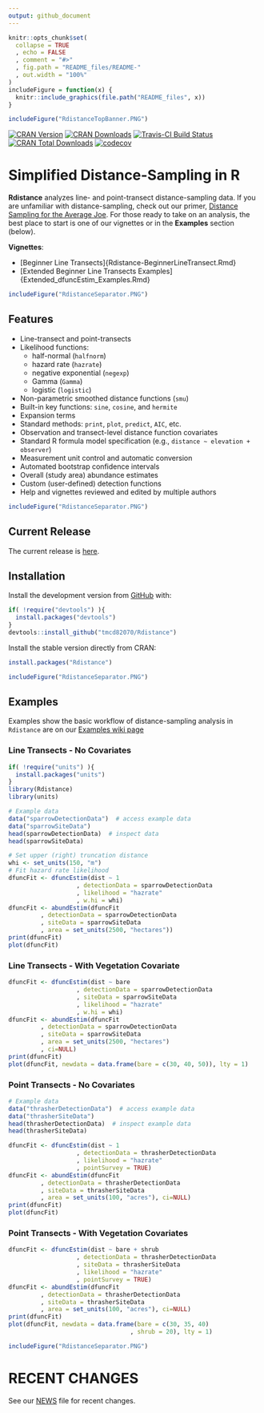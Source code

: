```yaml
---
output: github_document
---
```


```r
knitr::opts_chunk$set(
  collapse = TRUE
  , echo = FALSE
  , comment = "#>"
  , fig.path = "README_files/README-"
  , out.width = "100%"
)
includeFigure = function(x) {
  knitr::include_graphics(file.path("README_files", x))
}
```

```r
includeFigure("RdistanceTopBanner.PNG")
```

<!-- badges: start -->
[![CRAN Version](http://www.r-pkg.org/badges/version/Rdistance)](http://www.r-pkg.org/pkg/Rdistance)
[![CRAN Downloads](http://cranlogs.r-pkg.org/badges/Rdistance)](http://cran.rstudio.com/web/packages/Rdistance/index.html)
[![Travis-CI Build Status](https://travis-ci.org/tmcd82070/Rdistance.svg?branch=master)](https://travis-ci.org/tmcd82070/Rdistance)
[![CRAN Total Downloads](http://cranlogs.r-pkg.org/badges/grand-total/Rdistance)](http://www.r-pkg.org/pkg/Rdistance)
[![codecov](https://codecov.io/gh/tmcd82070/Rdistance/branch/master/graph/badge.svg)](https://codecov.io/gh/tmcd82070/Rdistance)
<!-- badges: end -->

# Simplified Distance-Sampling in R

**Rdistance** analyzes line- and point-transect distance-sampling data. 
If you are unfamiliar with 
distance-sampling, check out our primer, [Distance Sampling 
for the Average Joe](https://github.com/tmcd82070/Rdistance/wiki/avgJoeIntro.Rmd). 
For those ready to take on 
an analysis, the best place to start is one of our vignettes or in the **Examples** section (below).

**Vignettes**:

* [Beginner Line Transects]{Rdistance-BeginnerLineTransect.Rmd}
* [Extended Beginner Line Transects Examples]{Extended_dfuncEstim_Examples.Rmd}

```r
includeFigure("RdistanceSeparator.PNG")
```

## Features

* Line-transect and point-transects 
* Likelihood functions: 
  + half-normal (`halfnorm`) 
  + hazard rate (`hazrate`) 
  + negative exponential (`negexp`)
  + Gamma (`Gamma`)
  + logistic (`logistic`)
* Non-parametric smoothed distance functions (`smu`)
* Built-in key functions: `sine`, `cosine`, and `hermite`
* Expansion terms
* Standard methods: `print`, `plot`, `predict`, `AIC`, etc.
* Observation and transect-level distance function covariates
* Standard R formula model specification (e.g., `distance ~ elevation + observer`)
* Measurement unit control and automatic conversion
* Automated bootstrap confidence intervals 
* Overall (study area) abundance estimates
* Custom (user-defined) detection functions
* Help and vignettes reviewed and edited by multiple authors

    
```r
includeFigure("RdistanceSeparator.PNG")
```


## Current Release
The current release is [here](https://github.com/tmcd82070/Rdistance/releases).


## Installation

Install the development version from [GitHub](https://github.com/) with:
``` r
if( !require("devtools") ){
  install.packages("devtools")
}
devtools::install_github("tmcd82070/Rdistance")
```

Install the stable version directly from CRAN:

``` r
install.packages("Rdistance")
```


```r
includeFigure("RdistanceSeparator.PNG")
```

## Examples 


Examples show the basic workflow of distance-sampling analysis in 
`Rdistance` are on our [Examples wiki page](examples.md)

### Line Transects - No Covariates

```r
if( !require("units") ){
  install.packages("units")
}
library(Rdistance)
library(units)

# Example data
data("sparrowDetectionData")  # access example data
data("sparrowSiteData")
head(sparrowDetectionData)  # inspect data
head(sparrowSiteData)
```

```r
# Set upper (right) truncation distance
whi <- set_units(150, "m")
# Fit hazard rate likelihood
dfuncFit <- dfuncEstim(dist ~ 1
                   , detectionData = sparrowDetectionData
                   , likelihood = "hazrate"
                   , w.hi = whi)
dfuncFit <- abundEstim(dfuncFit
         , detectionData = sparrowDetectionData
         , siteData = sparrowSiteData
         , area = set_units(2500, "hectares"))
print(dfuncFit)
plot(dfuncFit)
```


### Line Transects - With Vegetation Covariate

```r
dfuncFit <- dfuncEstim(dist ~ bare
                   , detectionData = sparrowDetectionData
                   , siteData = sparrowSiteData
                   , likelihood = "hazrate"
                   , w.hi = whi)
dfuncFit <- abundEstim(dfuncFit
         , detectionData = sparrowDetectionData
         , siteData = sparrowSiteData
         , area = set_units(2500, "hectares")
         , ci=NULL)
print(dfuncFit)
plot(dfuncFit, newdata = data.frame(bare = c(30, 40, 50)), lty = 1)
```

### Point Transects - No Covariates

```r
# Example data
data("thrasherDetectionData")  # access example data
data("thrasherSiteData")
head(thrasherDetectionData)  # inspect example data
head(thrasherSiteData)
```

```r
dfuncFit <- dfuncEstim(dist ~ 1
                   , detectionData = thrasherDetectionData
                   , likelihood = "hazrate"
                   , pointSurvey = TRUE)
dfuncFit <- abundEstim(dfuncFit
         , detectionData = thrasherDetectionData
         , siteData = thrasherSiteData
         , area = set_units(100, "acres"), ci=NULL)
print(dfuncFit)
plot(dfuncFit)
```

### Point Transects - With Vegetation Covariates

```r
dfuncFit <- dfuncEstim(dist ~ bare + shrub
                   , detectionData = thrasherDetectionData
                   , siteData = thrasherSiteData
                   , likelihood = "hazrate"
                   , pointSurvey = TRUE)
dfuncFit <- abundEstim(dfuncFit
         , detectionData = thrasherDetectionData
         , siteData = thrasherSiteData
         , area = set_units(100, "acres"), ci=NULL)
print(dfuncFit)
plot(dfuncFit, newdata = data.frame(bare = c(30, 35, 40)
                                  , shrub = 20), lty = 1)
```

<!-- github CI examples for auto rendering of Rmd <https://github.com/r-lib/actions/tree/v1/examples>. -->

```r
includeFigure("RdistanceSeparator.PNG")
```


# RECENT CHANGES

See our [NEWS](NEWS.Rmd) file for recent changes.


